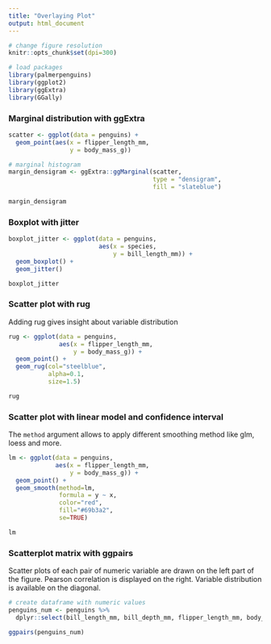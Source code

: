 ```yaml
---
title: "Overlaying Plot"
output: html_document
---
```


```r
# change figure resolution
knitr::opts_chunk$set(dpi=300)

# load packages
library(palmerpenguins)
library(ggplot2)
library(ggExtra)
library(GGally)
```

### Marginal distribution with ggExtra
```r
scatter <- ggplot(data = penguins) +
  geom_point(aes(x = flipper_length_mm,
                 y = body_mass_g))

# marginal histogram
margin_densigram <- ggExtra::ggMarginal(scatter, 
                                        type = "densigram",
                                        fill = "slateblue")

margin_densigram
```

### Boxplot with jitter
```r
boxplot_jitter <- ggplot(data = penguins,
                         aes(x = species,
                             y = bill_length_mm)) +
  geom_boxplot() +
  geom_jitter()

boxplot_jitter
```

### Scatter plot with rug
Adding rug gives insight about variable distribution
```r
rug <- ggplot(data = penguins,
              aes(x = flipper_length_mm,
                  y = body_mass_g)) +
  geom_point() +
  geom_rug(col="steelblue",
           alpha=0.1, 
           size=1.5)

rug
```

### Scatter plot with linear model and confidence interval
The `method` argument allows to apply different smoothing method like glm, loess and more. 
```r
lm <- ggplot(data = penguins,
             aes(x = flipper_length_mm,
                 y = body_mass_g)) +
  geom_point() +
  geom_smooth(method=lm,
              formula = y ~ x,
              color="red", 
              fill="#69b3a2", 
              se=TRUE)

lm
```

### Scatterplot matrix with ggpairs
Scatter plots of each pair of numeric variable are drawn on the left part of the figure. Pearson correlation is displayed on the right. Variable distribution is available on the diagonal.

```r
# create dataframe with numeric values
penguins_num <- penguins %>% 
  dplyr::select(bill_length_mm, bill_depth_mm, flipper_length_mm, body_mass_g)

ggpairs(penguins_num) 
```

